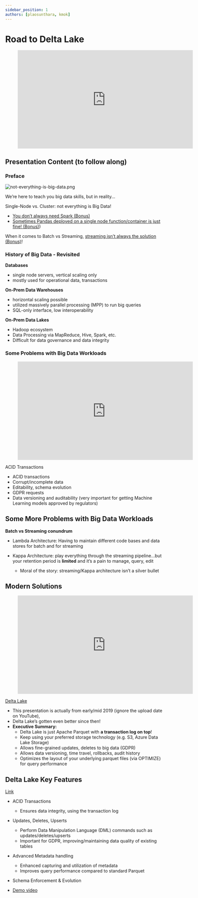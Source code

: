```yaml
---
sidebar_position: 1
authors: [plaosunthara, kmok]
---
```


# Road to Delta Lake

<div style={{textAlign: 'center'}}>

<figure class="video-container">
    <iframe width="560" height="315" src="https://www.youtube.com/embed/soYUor6W3vs" title="YouTube video player" frameborder="0" allow="accelerometer; autoplay; clipboard-write; encrypted-media; gyroscope; picture-in-picture" allowfullscreen="allowfullscreen"></iframe>
</figure>

</div>

## Presentation Content (to follow along)
### Preface
<div style={{textAlign: 'center'}}>

![not-everything-is-big-data.png](./assets/not-everything-is-big-data.png)

</div>

We’re here to teach you big data skills, but in reality...

Single-Node vs. Cluster: not everything is Big Data!
* [You don’t always need Spark (Bonus)](https://www.indellient.com/blog/a-journey-from-pandas-to-spark-data-frames/)
* [Sometimes Pandas deployed on a single node function/container is just fine! (Bonus)](https://www.indellient.com/blog/a-journey-from-pandas-to-spark-data-frames/))

When it comes to Batch vs Streaming, [streaming isn’t always the solution (Bonus)](https://www.section.io/engineering-education/batch-processing-vs-stream-processing/)!

### History of Big Data - Revisited
**Databases**
* single node servers, vertical scaling only
* mostly used for operational data, transactions

**On-Prem Data Warehouses**
* horizontal scaling possible
* utilized massively parallel processing (MPP) to run big queries
* SQL-only interface, low interoperability

**On-Prem Data Lakes**
* Hadoop ecosystem
* Data Processing via MapReduce, Hive, Spark, etc.
* Difficult for data governance and data integrity 

### Some Problems with Big Data Workloads

<div style={{textAlign: 'center'}}>

<figure class="video-container">
    <iframe width="560" height="315" src="https://www.youtube.com/embed/VRm2UMsFVz0" title="YouTube video player" frameborder="0" allow="accelerometer; autoplay; clipboard-write; encrypted-media; gyroscope; picture-in-picture" allowfullscreen="allowfullscreen"></iframe>
</figure>

ACID Transactions

</div>

* ACID transactions
* Corrupt/incomplete data
* Editability, schema evolution
* GDPR requests
* Data versioning and auditability (very important for getting Machine Learning models approved by regulators)

## Some More Problems with Big Data Workloads
**Batch vs Streaming conundrum**

* Lambda Architecture: Having to maintain different code bases and data stores for batch and for streaming


* Kappa Architecture: play everything through the streaming pipeline...but your retention period is **limited** and it’s a pain to manage, query, edit
  * Moral of the story: streaming/Kappa architecture isn’t a silver bullet

## Modern Solutions
<div style={{textAlign: 'center'}}>

<figure class="video-container">
    <iframe width="560" height="315" src="https://www.youtube.com/embed/LJtShrQqYZY" title="YouTube video player" frameborder="0" allow="accelerometer; autoplay; clipboard-write; encrypted-media; gyroscope; picture-in-picture" allowfullscreen="allowfullscreen"></iframe>
</figure>

[Delta Lake](https://delta.io/)

</div>

* This presentation is actually from early/mid 2019 (ignore the upload date on YouTube),
* Delta Lake’s gotten even better since then!
* **Executive Summary:**
  * Delta Lake is just Apache Parquet with **a transaction log on top**!
  * Keep using your preferred storage technology (e.g. S3, Azure Data Lake Storage)
  * Allows fine-grained updates, deletes to big data (GDPR)
  * Allows data versioning, time travel, rollbacks, audit history
  * Optimizes the layout of your underlying parquet files (via OPTIMIZE) for query performance

## Delta Lake Key Features
[Link](https://delta.io/)
* ACID Transactions
  * Ensures data integrity, using the transaction log
* Updates, Deletes, Upserts
  * Perform Data Manipulation Language (DML) commands such as updates/deletes/upserts
  * Important for GDPR, improving/maintaining data quality of existing tables
* Advanced Metadata handling
  * Enhanced capturing and utilization of metadata
  * Improves query performance compared to standard Parquet
* Schema Enforcement & Evolution

* [Demo video](https://databricks.com/discover/demos/delta-lake)

